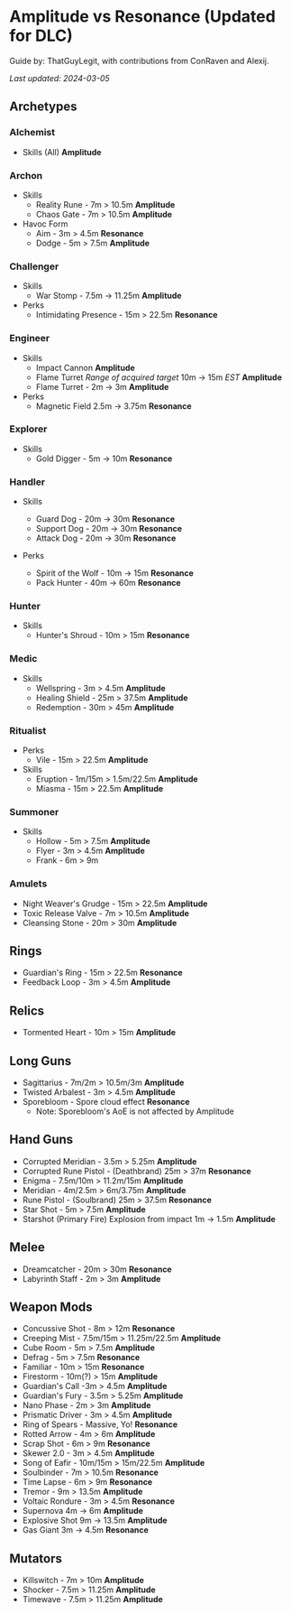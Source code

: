 # Amplitude vs Resonance (Updated for DLC)

Guide by: ThatGuyLegit, with contributions from ConRaven and Alexij.

_Last updated: 2024-03-05_

## Archetypes

### Alchemist

- Skills (All) **Amplitude**

### Archon

- Skills
  - Reality Rune - 7m > 10.5m **Amplitude**
  - Chaos Gate - 7m > 10.5m **Amplitude**
- Havoc Form
  - Aim - 3m > 4.5m **Resonance**
  - Dodge - 5m > 7.5m **Amplitude**

### Challenger

- Skills
  - War Stomp - 7.5m -> 11.25m **Amplitude**
- Perks
  - Intimidating Presence - 15m > 22.5m **Resonance**

### Engineer

- Skills
  - Impact Cannon **Amplitude**
  - Flame Turret _Range of acquired target_ 10m -> 15m _EST_ **Amplitude**
  - Flame Turret - 2m -> 3m **Amplitude**
- Perks
  - Magnetic Field 2.5m -> 3.75m **Resonance**

### Explorer

- Skills
  - Gold Digger - 5m -> 10m **Resonance**

### Handler

- Skills
  - Guard Dog - 20m -> 30m **Resonance**
  - Support Dog - 20m -> 30m **Resonance**
  - Attack Dog - 20m -> 30m **Resonance**
- Perks

  - Spirit of the Wolf - 10m -> 15m **Resonance**
  - Pack Hunter - 40m -> 60m **Resonance**

### Hunter

- Skills
  - Hunter's Shroud - 10m > 15m **Resonance**

### Medic

- Skills
  - Wellspring - 3m > 4.5m **Amplitude**
  - Healing Shield - 25m > 37.5m **Amplitude**
  - Redemption - 30m > 45m **Amplitude**

### Ritualist

- Perks
  - Vile - 15m > 22.5m **Amplitude**
- Skills
  - Eruption - 1m/15m > 1.5m/22.5m **Amplitude**
  - Miasma - 15m > 22.5m **Amplitude**

### Summoner

- Skills
  - Hollow - 5m > 7.5m **Amplitude**
  - Flyer - 3m > 4.5m **Amplitude**
  - Frank - 6m > 9m

### Amulets

- Night Weaver's Grudge - 15m > 22.5m **Amplitude**
- Toxic Release Valve - 7m > 10.5m **Amplitude**
- Cleansing Stone - 20m > 30m **Amplitude**

## Rings

- Guardian's Ring - 15m > 22.5m **Resonance**
- Feedback Loop - 3m > 4.5m **Amplitude**

## Relics

- Tormented Heart - 10m > 15m **Amplitude**

## Long Guns

- Sagittarius - 7m/2m > 10.5m/3m **Amplitude**
- Twisted Arbalest - 3m > 4.5m **Amplitude**
- Sporebloom - Spore cloud effect **Resonance**
  - Note: Sporebloom's AoE is not affected by Amplitude

## Hand Guns

- Corrupted Meridian - 3.5m > 5.25m **Amplitude**
- Corrupted Rune Pistol - (Deathbrand) 25m > 37m **Resonance**
- Enigma - 7.5m/10m > 11.2m/15m **Amplitude**
- Meridian - 4m/2.5m > 6m/3.75m **Amplitude**
- Rune Pistol - (Soulbrand) 25m > 37.5m **Resonance**
- Star Shot - 5m > 7.5m **Amplitude**
- Starshot (Primary Fire) Explosion from impact 1m -> 1.5m **Amplitude**

## Melee

- Dreamcatcher - 20m > 30m **Resonance**
- Labyrinth Staff - 2m > 3m **Amplitude**

## Weapon Mods

- Concussive Shot - 8m > 12m **Resonance**
- Creeping Mist - 7.5m/15m > 11.25m/22.5m **Amplitude**
- Cube Room - 5m > 7.5m **Amplitude**
- Defrag - 5m > 7.5m **Resonance**
- Familiar - 10m > 15m **Resonance**
- Firestorm - 10m(?) > 15m **Amplitude**
- Guardian's Call -3m > 4.5m **Amplitude**
- Guardian's Fury - 3.5m > 5.25m **Amplitude**
- Nano Phase - 2m > 3m **Amplitude**
- Prismatic Driver - 3m > 4.5m **Amplitude**
- Ring of Spears - Massive, Yo! **Resonance**
- Rotted Arrow - 4m > 6m **Amplitude**
- Scrap Shot - 6m > 9m **Resonance**
- Skewer 2.0 - 3m > 4.5m **Amplitude**
- Song of Eafir - 10m/15m > 15m/22.5m **Amplitude**
- Soulbinder - 7m > 10.5m **Resonance**
- Time Lapse - 6m > 9m **Resonance**
- Tremor - 9m > 13.5m **Amplitude**
- Voltaic Rondure - 3m > 4.5m **Resonance**
- Supernova 4m -> 6m **Amplitude**
- Explosive Shot 9m -> 13.5m **Amplitude**
- Gas Giant 3m -> 4.5m **Resonance**

## Mutators

- Killswitch - 7m > 10m **Amplitude**
- Shocker - 7.5m > 11.25m **Amplitude**
- Timewave - 7.5m > 11.25m **Amplitude**
